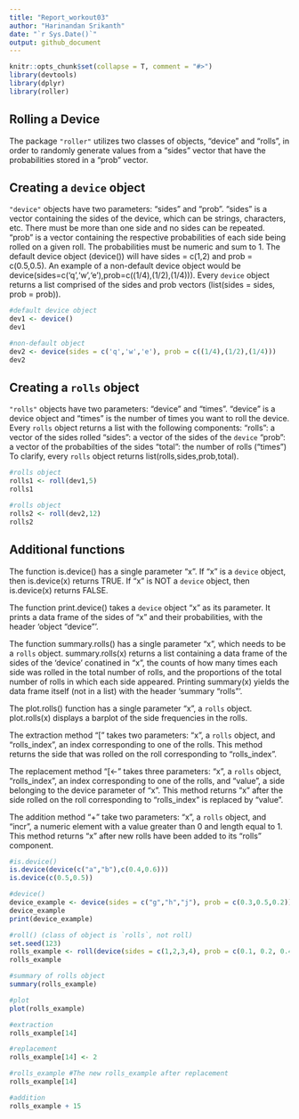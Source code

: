 ---
title: "Report_workout03"
author: "Harinandan Srikanth"
date: "`r Sys.Date()`"
output: github_document
---

```{r, echo = FALSE, message = FALSE}
knitr::opts_chunk$set(collapse = T, comment = "#>")
library(devtools)
library(dplyr)
library(roller)
```

## Rolling a Device

The package `"roller"` utilizes two classes of objects, "device" and "rolls", in order to randomly generate values from a "sides" vector that have the probabilities stored in a "prob" vector.

## Creating a `device` object 

`"device"` objects have two parameters: "sides" and "prob". "sides" is a vector containing the sides of the device, which can be strings, characters, etc. There must be more than one side and no sides can be repeated. "prob" is a vector containing the respective probabilities of each side being rolled on a given roll. The probabilities must be numeric and sum to 1. The default device object (device()) will have sides = c(1,2) and prob = c(0.5,0.5). An example of a non-default device object would be device(sides=c('q','w','e'),prob=c((1/4),(1/2),(1/4))). Every `device` object returns a list comprised of the sides and prob vectors (list(sides = sides, prob = prob)).

```{r}
#default device object
dev1 <- device()
dev1

#non-default object
dev2 <- device(sides = c('q','w','e'), prob = c((1/4),(1/2),(1/4)))
dev2
```

## Creating a `rolls` object

`"rolls"` objects have two parameters: "device" and "times". "device" is a device object and "times" is the number of times you want to roll the device. Every `rolls` object returns a list with the following components:
"rolls": a vector of the sides rolled 
"sides": a vector of the sides of the `device`
"prob": a vector of the probabilties of the sides
"total": the number of rolls ("times")
To clarify, every `rolls` object returns list(rolls,sides,prob,total).


```{r}
#rolls object
rolls1 <- roll(dev1,5)
rolls1

#rolls object
rolls2 <- roll(dev2,12)
rolls2
```

## Additional functions 

The function is.device() has a single parameter "x". If "x" is a `device` object, then is.device(x) returns TRUE. If "x" is NOT a `device` object, then is.device(x) returns FALSE.

The function print.device() takes a `device` object "x" as its parameter. It prints a data frame of the sides of "x" and their probabilities, with the header 'object "device"'.

The function summary.rolls() has a single parameter "x", which needs to be a `rolls` object. summary.rolls(x) returns a list containing a data frame of the sides of the 'device' conatined in "x", the counts of how many times each side was rolled in the total number of rolls, and the proportions of the total number of rolls in which each side appeared. Printing summary(x) yields the data frame itself (not in a list) with the header 'summary "rolls"'. 

The plot.rolls() function has a single parameter "x", a `rolls` object. plot.rolls(x) displays a barplot of the side frequencies in the rolls. 

The extraction method "[" takes two parameters: "x", a `rolls` object, and "rolls_index", an index corresponding to one of the rolls. This method returns the side that was rolled on the roll corresponding to "rolls_index". 

The replacement method "[<-" takes three parameters: "x", a `rolls` object, "rolls_index", an index corresponding to one of the rolls, and "value", a side belonging to the device parameter of "x". This method returns "x" after the side rolled on the roll corresponding to "rolls_index" is replaced by "value".

The addition method "+" take two parameters: "x", a `rolls` object, and "incr", a numeric element with a value greater than 0 and length equal to 1. This method returns "x" after new rolls have been added to its "rolls" component.

```{r}
#is.device()
is.device(device(c("a","b"),c(0.4,0.6)))
is.device(c(0.5,0.5))

#device()
device_example <- device(sides = c("g","h","j"), prob = c(0.3,0.5,0.2))
device_example
print(device_example)

#roll() (class of object is `rolls`, not roll)
set.seed(123)
rolls_example <- roll(device(sides = c(1,2,3,4), prob = c(0.1, 0.2, 0.4, 0.3)), times = 25)
rolls_example

#summary of rolls object
summary(rolls_example)

#plot
plot(rolls_example)

#extraction
rolls_example[14]

#replacement
rolls_example[14] <- 2

#rolls_example #The new rolls_example after replacement
rolls_example[14]

#addition
rolls_example + 15
```

